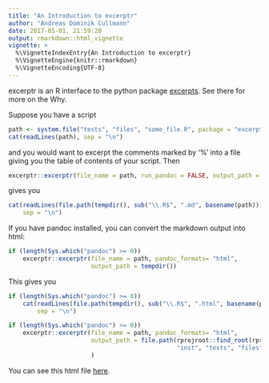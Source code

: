 ```yaml
---
title: "An Introduction to excerptr"
author: "Andreas Dominik Cullmann"
date: 2017-05-01, 21:59:20
output: rmarkdown::html_vignette
vignette: >
  %\VignetteIndexEntry{An Introduction to excerptr}
  %\VignetteEngine{knitr::rmarkdown}
  %\VignetteEncoding{UTF-8}
---
```

excerptr is an R interface to the python package [excerpts](https://pypi.python.org/pypi/excerpts).
See there for more on the Why.

Suppose you have a script

```r
path <- system.file("tests", "files", "some_file.R", package = "excerptr")
cat(readLines(path), sep = "\n")
```
and you would want to excerpt the comments marked by '%' into a file giving you the table of contents of your script.
Then 
```r
excerptr::excerptr(file_name = path, run_pandoc = FALSE, output_path = tempdir())
```
gives you

```r
cat(readLines(file.path(tempdir(), sub("\\.R$", ".md", basename(path)))), 
    sep = "\n")
```

If you have pandoc installed, you can convert the markdown output into html:

```r
if (length(Sys.which("pandoc") >= 0))
    excerptr::excerptr(file_name = path, pandoc_formats= "html", 
                       output_path = tempdir())
```
This gives you
```r
if (length(Sys.which("pandoc") >= 0))
    cat(readLines(file.path(tempdir(), sub("\\.R$", ".html", basename(path)))), 
        sep = "\n")
```
```r
if (length(Sys.which("pandoc") >= 0))
    excerptr::excerptr(file_name = path, pandoc_formats= "html", 
                       output_path = file.path(rprojroot::find_root(rprojroot::is_r_package), 
                                               "inst", "tests", "files")
                       )
```
You can see this html file [here](http://htmlpreview.github.io/?https://github.com/fvafrCU/excerptr/blob/master/inst/tests/files/some_file.html).
